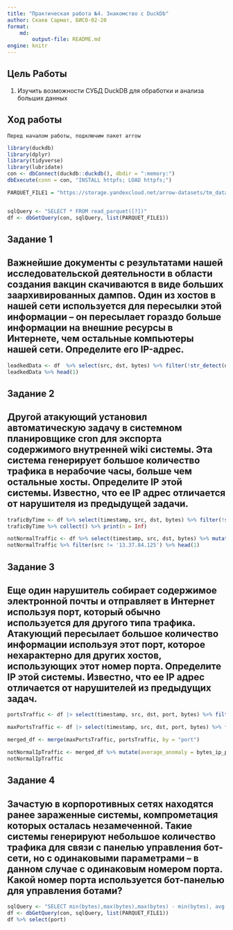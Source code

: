 ---
title: "Практическая работа №4. Знакомство с DuckDb"
author: Скаев Сармат, БИСО-02-20
format:
    md:
        output-file: README.md
engine: knitr
---

## Цель Работы

1. Изучить возможности СУБД DuckDB для обработки и анализа больших данных


## Ход работы

```Перед началом работы, подключим пакет arrow```

```{r}
library(duckdb)
library(dplyr)
library(tidyverse)
library(lubridate)
con <- dbConnect(duckdb::duckdb(), dbdir = ":memory:")
dbExecute(conn = con, "INSTALL httpfs; LOAD httpfs;")

PARQUET_FILE1 = "https://storage.yandexcloud.net/arrow-datasets/tm_data.pqt"


sqlQuery <- "SELECT * FROM read_parquet([?])"
df <- dbGetQuery(con, sqlQuery, list(PARQUET_FILE1))
```

## Задание 1

## Важнейшие документы с результатами нашей исследовательской деятельности в области создания вакцин скачиваются в виде больших заархивированных дампов. Один из хостов в нашей сети используется для пересылки этой информации – он пересылает гораздо больше информации на внешние ресурсы в Интернете, чем остальные компьютеры нашей сети. Определите его IP-адрес.

```{r}
leadkedData <- df  %>% select(src, dst, bytes) %>% filter(!str_detect(dst, '1[2-4].*')) %>% group_by(src) %>% summarise(bytes_amount = sum(bytes)) %>% arrange(desc(bytes_amount)) %>% collect()
leadkedData %>% head(1)
```


## Задание 2

## Другой атакующий установил автоматическую задачу в системном планировщике cron для экспорта содержимого внутренней wiki системы. Эта система генерирует большое количество трафика в нерабочие часы, больше чем остальные хосты. Определите IP этой системы. Известно, что ее IP адрес отличается от нарушителя из предыдущей задачи.

```{r}
traficByTime <- df %>% select(timestamp, src, dst, bytes) %>% filter(!str_detect(dst, '1[2-4].*')) %>% mutate(timestamp = hour(as_datetime(timestamp/1000))) %>% group_by(timestamp) %>% summarize(traffic_size = sum(bytes)) %>% arrange(desc(traffic_size))
traficByTime %>% collect() %>% print(n = Inf)
```


```{r}
notNormalTraffic <- df %>% select(timestamp, src, dst, bytes) %>% mutate(timestamp = hour(as_datetime(timestamp/1000))) %>% filter(!str_detect(dst, '1[2-4].*') & timestamp >= 0 & timestamp <= 15)  %>% group_by(src) %>% summarise(bytes_amount = sum(bytes)) %>% arrange(desc(bytes_amount)) %>% collect()
notNormalTraffic %>% filter(src != '13.37.84.125') %>% head(1)
```


## Задание 3

## Еще один нарушитель собирает содержимое электронной почты и отправляет в Интернет используя порт, который обычно используется для другого типа трафика. Атакующий пересылает большое количество информации используя этот порт, которое нехарактерно для других хостов, использующих этот номер порта. Определите IP этой системы. Известно, что ее IP адрес отличается от нарушителей из предыдущих задач.


```{r}
portsTraffic <- df |> select(timestamp, src, dst, port, bytes) %>% filter(!str_detect(dst, '1[2-4].')) %>% group_by(src, port) %>% summarise(bytes_ip_port = sum(bytes)) %>% group_by(port) %>% summarise(average_port_traffic = mean(bytes_ip_port)) %>% arrange(desc(average_port_traffic)) |> collect()

maxPortsTraffic <- df |> select(timestamp, src, dst, port, bytes) %>% filter(!str_detect(dst, '1[2-4].')) %>% group_by(src, port) %>% summarise(bytes_ip_port = sum(bytes)) %>% collect() %>% group_by(port) %>% top_n(1, bytes_ip_port) %>% arrange(desc(bytes_ip_port))

merged_df <- merge(maxPortsTraffic, portsTraffic, by = "port")

notNormalIpTraffic <- merged_df %>% mutate(average_anomaly = bytes_ip_port/average_port_traffic) %>% arrange(desc(average_anomaly)) %>% head(1)
notNormalIpTraffic
```


## Задание 4

## Зачастую в корпоротивных сетях находятся ранее зараженные системы, компрометация которых осталась незамеченной. Такие системы генерируют небольшое количество трафика для связи с панелью управления бот-сети, но с одинаковыми параметрами – в данном случае с одинаковым номером порта. Какой номер порта используется бот-панелью для управления ботами?


```{r}
sqlQuery <- "SELECT min(bytes),max(bytes),max(bytes) - min(bytes), avg(bytes), port,count(port) FROM read_parquet([?]) group by port having avg(bytes) - min(bytes) < 10 and min(bytes) != max(bytes)"
df <- dbGetQuery(con, sqlQuery, list(PARQUET_FILE1))
df %>% select(port)
```

